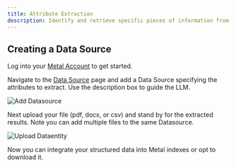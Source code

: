 ```yaml
---
title: Attribute Extraction
description: Identify and retrieve specific pieces of information from unstructured data and transform them into a structured format.
---
```


## Creating a Data Source

Log into your [Metal Account](https://app.getmetal.io/login) to get started.<br />

Navigate to the [Data Source](https://app.getmetal.io/datasources) page and add a Data Source specifying the attributes to extract. Use the description box to guide the LLM.

![Add Datasource](images/add.gif)

Next upload your file (pdf, docx, or csv) and stand by for the extracted results. Note you can add multiple files to the same Datasource.

![Upload Dataentity](images/upload-file.gif)

Now you can integrate your structured data into Metal indexes or opt to download it.
